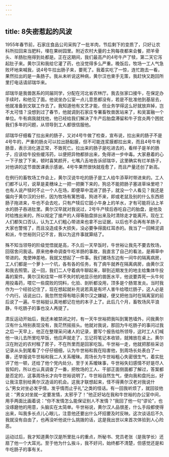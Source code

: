 ```yaml
---
---
---
```

title: 8失密惹起的风波
---




1955年春节前，石家庄食品公司采购了一批羊肉，节后剩下的变质了，只好让农科所拉回来当肥料，埋在果树园里。附近农村大量的土狗每夜都来会餐，把羊骨头、羊肠肚拖得到处都是。正在这期间，我们最高产的4号牛产了犊，第二天它泻起肚子来。黄尔汉和我给它灌了药，也没觉得多么严重。晚饭后，牧场一工人气急败坏地来喊我，说4号牛拉出肠子来，要死了。我着实吃了一惊，连忙跑去一看，果然拉出的是一条肠子。我从未听说这种病，黄尔汉也束手无策，我赶快又跑回所里打电话请邱瑞华来。

邱瑞华是我兽医系的同届同学，分配在河北省农林厅。我去张家口接牛，在保定办手续时，和他见了面。他说坐办公室一点儿意思都没有，若是不批准他到基层去，他就准备到文联工作去了。我知道他有文艺才能，但业务学得这么好就放弃掉，岂不太可惜？没想到过了春节，他就调到石家庄专署畜牧兽医站来了，和吴富融一个单位。牛有病我就找他，他已经给我们解决了牛产后胎盘滞留和牛子宫炎两个困扰我们多年的问题，从领导到工人都很信服他。

邱瑞华仔细看了拉出来的肠子，又对4号牛做了检查，宣布说，拉出来的肠子不是4号牛的，严重的肠炎可以拉出肠黏膜，但不可能连浆膜都拉出来，而且4号牛有肠音，表示消化道正常，不致死亡。拉出来的肠子是吃进去的，看样子是羊的肠子，应该给牛投些缓泻药，以便把异物都排出来，免得进一步中毒。大家悬着的心一下子放了下来，顿时喜笑颜开，七嘴八舌地告诉邱瑞华，这里确实有烂羊肠子，对他讲的这节兽医课表示感谢。4号牛果然很快就痊愈了，而且产量还创了新高。

在例行的畜牧场工作会上，黄尔汉说牛吃的肠子是工人给牛添草时带进来的。工人们都不认可，说草是麦穗垛上一把一把撕下来的，狗总不能把肠子塞进草垛里吧？也有人说产犊时不止一个人在场，即便草中混进了肠子，就没一个人看见？我还是偏向于黄尔汉的分析，因为牧场有篱笆墙，狗进不来，即或老鼠及别的什么东西把肠子拖进来，牛也不会去吃，只有产犊后它舐小牛身上的羊水，才有可能将沾上羊水的肠子吞进肚里。黄尔汉早就对我说过，2号牛产犊后吞吃自己的胎盘，是他及时给拽出来的，所以规定了接产的人得等胎盘排出来及时清除走才能离开。现在工人们都矢口否认，认为工人们粗心带进来也拿不出证据，以后也不会再有羊肠子，大家也警惕了，而且没造成多大损失，没必要争得面红耳赤的。我当了一回稀泥调和派，牛世裕则只记不言，我以为这件事就算结了。

殊不知当领导的阶级觉悟就是高，不久后一天早饭时，牛世裕让我先不要去牧场，回宿舍问我话。原来他奉命调查牛吃羊肠的事故，我直言了自己的看法，是褥草中带进的。鬼使神差地，我就又想起了一件事。我们猪场东边有一间牛的隔离病房，工人们都是一个萝卜一个坑，各有各的任务，有了病牛就养在隔离病房，由黄尔汉和我去照管。这一回，我们二人守着病牛聊起来，聊到近期发生的地主给集体牛投毒的案件。黄尔汉和往常一样不失时机地显示他的兽医水平，他说要弄死一头牛何用投毒药，喂它一些腐败的饲料，化验、剖析都没用，顶多是个肠胃发炎。当时我作为一个经验记住了，现在想起就补充说若真是有坏人害牛给喂烂肠子，这人必是个内行。话说出口，我忽然觉得有暗示黄尔汉之嫌疑，便又把他当时在隔离室的前后说了一遍。牛世裕挺认真地都记在他的本子上了。此后几个月，畜牧场风平浪静，牛吃肠子的事也没人再提了。

肃反运动开始后，我还未被禁闭之时，有一天牛世裕把我叫到篱笆墙外，问我黄尔汉有什么特别表现没有，我茫然摇摇头。他就对我说，那回为牛吃肠子的事问过我之后一天早上，他正在整理采问诸人的记录，要写个报告给所领导，这时工人们喊他一块儿去所里吃早饭，他应声就走了，忘记将笔记本收锁，就摊放在桌上。黄尔汉在附近的农村租了房子，不在所里而是回家吃饭。牛世裕一走，他就把那些采访记录从头到尾看了个仔仔细细，认为牛世裕和我在陷害他，到周场长处表白了一番，还举报说牛世裕和我二人关系暧昧。周场长为牛世裕粗心失密很生气，着实批评了他一顿，还给了他个党内处分。至于关系暧昧事，牛世裕失妇感情不好是尽人皆知的，所以也认真调查了一番，把牧场的工人、干部正面侧面都了解过，答案都是否定的，这事周场长才向牛世裕说明了。牛世裕自然生气，便向我和盘托出，好让我注意别给黄尔汉造谣的机会。这我才联想起来，怪不得黄尔汉老对我说什么“男女对坐必发乎情，发乎情而止乎礼”之类的怪话。有一回我听烦了，就回驳他说：“男女对坐就一定要发情，太邪乎了！”他正好站在我和牛世裕的办公室中间，用手两面比画着说：“你不发情怎么能保证别人不发情？”我回了他一句“谬论”，也没琢磨他的用意，头脑实在太简单。牛世裕说，黄尔汉人品很差，什么手段都使得出来，叫我多长点儿心眼儿，注意他还要出什么坏招要及时反映。这次谈话后不久我就没有自由了，也再没听他说什么挑拨的话，这是我出世以来首次体验到人心险恶。

运动过后，我才知道黄尔汉是所里批斗的重点，所秘书、党员老张（是我学长）还扇了他一个大耳光。至于他为什么挨斗，我不好问，始终都不清楚，但感觉还是和牛吃肠子的事有关。